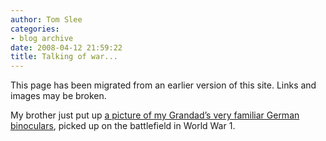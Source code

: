 ```yaml
---
author: Tom Slee
categories:
- blog archive
date: 2008-04-12 21:59:22
title: Talking of war...
---
```


::: {.callout-note}

This page has been migrated from an earlier version of this site. 
Links and images may be broken.

:::



				

My brother just put up [a picture of my Grandad's very familiar German binoculars](http://dorsetdipper.blogspot.com/2008/04/when-i-first-went-out-bird-watching-in.html), picked up on the battlefield in World War 1.


		
